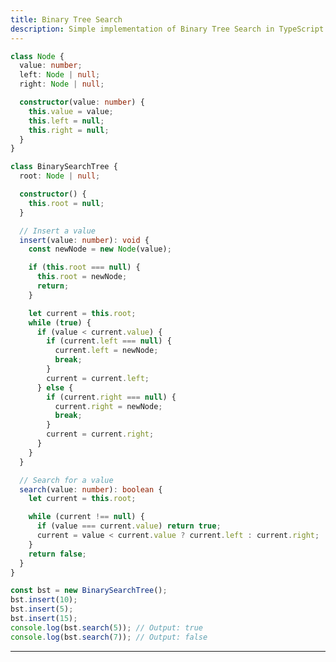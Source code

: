 ```yaml
---
title: Binary Tree Search
description: Simple implementation of Binary Tree Search in TypeScript.
---
```


```ts copy
class Node {
  value: number;
  left: Node | null;
  right: Node | null;

  constructor(value: number) {
    this.value = value;
    this.left = null;
    this.right = null;
  }
}

class BinarySearchTree {
  root: Node | null;

  constructor() {
    this.root = null;
  }

  // Insert a value
  insert(value: number): void {
    const newNode = new Node(value);

    if (this.root === null) {
      this.root = newNode;
      return;
    }

    let current = this.root;
    while (true) {
      if (value < current.value) {
        if (current.left === null) {
          current.left = newNode;
          break;
        }
        current = current.left;
      } else {
        if (current.right === null) {
          current.right = newNode;
          break;
        }
        current = current.right;
      }
    }
  }

  // Search for a value
  search(value: number): boolean {
    let current = this.root;

    while (current !== null) {
      if (value === current.value) return true;
      current = value < current.value ? current.left : current.right;
    }
    return false;
  }
}

const bst = new BinarySearchTree();
bst.insert(10);
bst.insert(5);
bst.insert(15);
console.log(bst.search(5)); // Output: true
console.log(bst.search(7)); // Output: false
```

---
